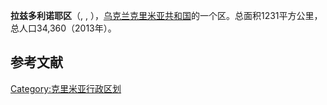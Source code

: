 {{Infobox settlement
|official_name          = 拉兹多利诺耶区
|native_name            = {{lang|uk|Роздольненський район}}
|nickname               = 
|settlement_type        = 区
|motto                  =
|image_skyline          = 
|image_caption          = 
|image_flag             = Rozdolnenskiy rayon prapor.png
|flag_size              =
|image_seal             = Rozdolnenskiy rayon gerb.png
|seal_size              =
|image_map              = Карта-схема Крыма Раздольненский район.png
|mapsize                = 250px
|map_caption            = 在克里米亚的位置
|subdivision_type       = 国家
|subdivision_name       = 俄罗斯（实际控制）/乌克兰
|subdivision_type1      = 自治共和国
|subdivision_name1      = {{flag|Crimea}}<br>或{{flag|Republic of  Crimea}}
|area_total_km2         = 1231
|population_as_of       = 2013年
|population_total       = 34360
|population_density_km2 = auto
|website                = http://www.razdolnoe.tk
|footnotes              = 
}}
'''拉兹多利诺耶区'''（{{lang-uk|Роздольненський район}}, {{lang-ru|Раздольненский район}}, {{lang-crh|Aqşeyh rayonı}}），[[乌克兰|乌克兰]][[克里米亚共和国|克里米亚共和国]]的一个区。总面积1231平方公里，总人口34,360（2013年）。

==参考文献==
{{reflist}}

{{Crimea topics}}

[[Category:克里米亚行政区划|Category:克里米亚行政区划]]